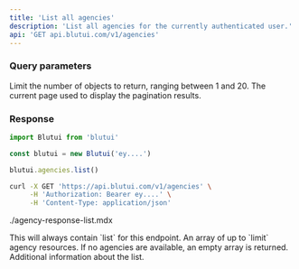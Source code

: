 ```yaml
---
title: 'List all agencies'
description: 'List all agencies for the currently authenticated user.'
api: 'GET api.blutui.com/v1/agencies'
---
```


### Query parameters

<Parameter name="limit" type="integer | default: 10">
Limit the number of objects to return, ranging between 1 and 20.
</Parameter>

<Parameter name="page" type="integer | default: 1">
The current page used to display the pagination results.
</Parameter>

### Response

```ts tab="Node.js"
import Blutui from 'blutui'

const blutui = new Blutui('ey....')

blutui.agencies.list()
```

```bash tab="cURL"
curl -X GET 'https://api.blutui.com/v1/agencies' \
     -H 'Authorization: Bearer ey....' \
     -H 'Content-Type: application/json'
```

<include>./agency-response-list.mdx</include>

<Parameter name="object" type="string">
This will always contain `list` for this endpoint.
</Parameter>

<Parameter name="data" type="array">
An array of up to `limit` agency resources. If no agencies are available, an empty array is returned.
</Parameter>

<Parameter name="meta" type="object">
Additional information about the list.
</Parameter>
